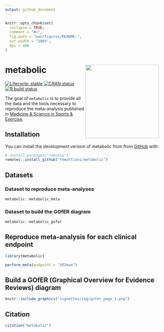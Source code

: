 ```yaml
---
output: github_document
---
```


<!-- README.md is generated from README.Rmd. Please edit that file -->

```r
knitr::opts_chunk$set(
  collapse = TRUE,
  comment = "#>",
  fig.path = "man/figures/README-",
  out.width = "100%",
  dpi = 400
)
```

# metabolic <img src='man/figures/logo.png' align="right" height="240" />

<!-- badges: start -->
[![Lifecycle: stable](https://img.shields.io/badge/lifecycle-stable-brightgreen.svg)](https://www.tidyverse.org/lifecycle/#stable)
[![CRAN status](https://www.r-pkg.org/badges/version/metabolic)](https://CRAN.R-project.org/package=metabolic)
[![R build status](https://github.com/fmmattioni/metabolic/workflows/R-CMD-check/badge.svg)](https://github.com/fmmattioni/metabolic/actions)
<!-- badges: end -->

The goal of `metabolic` is to provide all the data and the tools necessary to reproduce the meta-analysis published in [Medicine & Science in Sports & Exercise](https://journals.lww.com/acsm-msse/Abstract/9000/Effectiveness_of_HIIE_versus_MICT_in_Improving.96194.aspx).

## Installation

You can install the development version of metabolic from from [GitHub](https://github.com/fmmattioni/metabolic) with:

``` r
# install.packages("remotes")
remotes::install_github("fmmattioni/metabolic")
```

## Datasets

### Dataset to reproduce meta-analyses

```r
metabolic::metabolic_meta
```

### Dataset to build the GOfER diagram

```r
metabolic::metabolic_gofer
```

## Reproduce meta-analysis for each clinical endpoint

```r
library(metabolic)

perform_meta(endpoint = "VO2max")
```

## Build a GOfER (Graphical Overview for Evidence Reviews) diagram

```r
knitr::include_graphics("vignettes/img/gofer_page_1.png")
```

## Citation

```r
citation("metabolic")
```

